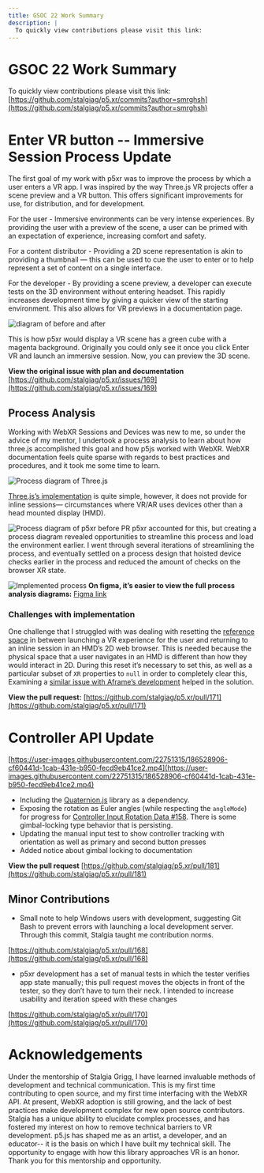 ```yaml
---
title: GSOC 22 Work Summary
description: |
  To quickly view contributions please visit this link:
---
```

# GSOC 22 Work Summary

To quickly view contributions please visit this link:
[https://github.com/stalgiag/p5.xr/commits?author=smrghsh](https://github.com/stalgiag/p5.xr/commits?author=smrghsh)

# Enter VR button -- Immersive Session Process Update

The first goal of my work with p5xr was to improve the process by which a user enters a VR app. I was inspired by the way Three.js VR projects offer a scene preview and a VR button. This offers significant improvements for use, for distribution, and for development.

For the user - Immersive environments can be very intense experiences. By providing the user with a preview of the scene, a user can be primed with an expectation of experience, increasing comfort and safety.

For a content distributor - Providing a 2D scene representation is akin to providing a thumbnail — this can be used to cue the user to enter or to help represent a set of content on a single interface.

For the developer - By providing a scene preview, a developer can execute tests on the 3D environment without entering headset. This rapidly increases development time by giving a quicker view of the starting environment. This also allows for VR previews in a documentation page.

![diagram of before and after](https://user-images.githubusercontent.com/22751315/179292673-63ed9c21-05af-448d-8a64-17f46f698206.png)

This is how p5xr would display a VR scene has a green cube with a magenta background. Originally you could only see it once you click Enter VR and launch an immersive session. Now, you can preview the 3D scene.

**View the original issue with plan and documentation**
[https://github.com/stalgiag/p5.xr/issues/169](https://github.com/stalgiag/p5.xr/issues/169)

## Process Analysis

Working with WebXR Sessions and Devices was new to me, so under the advice of my mentor, I undertook a process analysis to learn about how three.js accomplished this goal and how p5js worked with WebXR. WebXR documentation feels quite sparse with regards to best practices and procedures, and it took me some time to learn.

![Process diagram of Three.js](https://user-images.githubusercontent.com/22751315/179166072-0982e2b6-8fb3-4305-9727-c48f39cd6ad9.png)

[Three.js’s implementation](https://github.com/mrdoob/three.js/blob/master/examples/jsm/webxr/VRButton.js) is quite simple, however, it does not provide for inline sessions— circumstances where VR/AR uses devices other than a head mounted display (HMD).

![Process diagram of p5xr before PR](https://user-images.githubusercontent.com/22751315/179165850-8cf8d7b9-fcfc-433f-be3c-2b2d1afb517e.png)
p5xr accounted for this, but creating a process diagram revealed opportunities to streamline this process and load the environment earlier. I went through several iterations of streamlining the process, and eventually settled on a process design that hoisted device checks earlier in the process and reduced the amount of checks on the browser XR state.

![Implemented process](https://user-images.githubusercontent.com/22751315/189506616-2aadef57-ade0-4e12-b34c-5aace04710e0.png)
**On figma, it’s easier to view the full process analysis diagrams:**
[Figma link](https://www.figma.com/file/MO8ffPGo90uwwua4qqyT4W/three.js-vs-p5xr-vs-new-p5xr-XR-launcher?node-id=0%3A1)

### Challenges with implementation

One challenge that I struggled with was dealing with resetting the [reference space](https://immersive-web.github.io/webxr/spatial-tracking-explainer.html) in between launching a VR experience for the user and returning to an inline session in an HMD’s 2D web browser. This is needed because the physical space that a user navigates in an HMD is different than how they would interact in 2D. During this reset it’s necessary to set this, as well as a particular subset of  `XR` properties to `null` in order to completely clear this, Examining a [similar issue with Aframe’s development](https://github.com/aframevr/aframe/issues/4406) helped in the solution.

**View the pull request:**
[https://github.com/stalgiag/p5.xr/pull/171](https://github.com/stalgiag/p5.xr/pull/171)

# Controller API Update

[https://user-images.githubusercontent.com/22751315/186528906-cf60441d-1cab-431e-b950-fecd9eb41ce2.mp4](https://user-images.githubusercontent.com/22751315/186528906-cf60441d-1cab-431e-b950-fecd9eb41ce2.mp4)

* Including the [Quaternion.js](https://github.com/infusion/Quaternion.js/) library as a dependency.
* Exposing the rotation as Euler angles (while respecting the `angleMode`) for progress for [Controller Input Rotation Data #158](https://github.com/stalgiag/p5.xr/issues/158). There is some gimbal-locking type behavior that is persisting.
* Updating the manual input test to show controller tracking with orientation as well as primary and second button presses
* Added notice about gimbal locking to documentation

**View the pull request**
[https://github.com/stalgiag/p5.xr/pull/181](https://github.com/stalgiag/p5.xr/pull/181)

## Minor Contributions

* Small note to help Windows users with development, suggesting Git Bash to prevent errors with launching a local development server. Through this commit, Stalgia taught me contribution norms.

[https://github.com/stalgiag/p5.xr/pull/168](https://github.com/stalgiag/p5.xr/pull/168)

* p5xr development has a set of manual tests in which the tester verifies app state manually; this pull request moves the objects in front of the tester, so they don’t have to turn their neck. I intended to increase usability and iteration speed with these changes

[https://github.com/stalgiag/p5.xr/pull/170](https://github.com/stalgiag/p5.xr/pull/170)

# Acknowledgements

Under the mentorship of Stalgia Grigg, I have learned invaluable methods of development and technical communication. This is my first time contributing to open source, and my first time interfacing with the WebXR API. At present, WebXR adoption is still growing, and the lack of best practices make development complex for new open source contributors. Stalgia has a unique ability to elucidate complex processes, and has fostered my interest on how to remove technical barriers to VR development. p5.js has shaped me as an artist, a developer, and an educator-- it is the basis on which I have built my technical skill. The opportunity to engage with how this library approaches VR is an honor. Thank you for this mentorship and opportunity.
